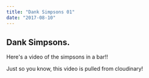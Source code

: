 ```yaml
---
title: "Dank Simpsons 01"
date: "2017-08-10"
---
```


## Dank Simpsons.

Here's a video of the simpsons in a bar!! 

Just so you know, this video is pulled from cloudinary!

